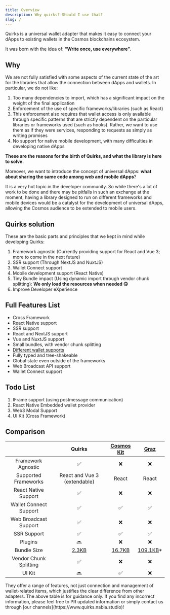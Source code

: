 ```yaml
---
title: Overview
description: Why quirks? Should I use that?
slug: /
---
```


Quirks is a universal wallet adapter that makes it easy to connect your dApps 
to existing wallets in the Cosmos blockchains ecosystem.

It was born with the idea of: **“Write once, use everywhere”**.

## Why

We are not fully satisfied with some aspects of the current state of the art
for the libraries that allow the connection between dApps and wallets. 
In particular, we do not like:

1. Too many dependencies to import, which has a significant impact on the 
weight of the final application
2. Enforcement of the use of specific frameworks/libraries (such as React)
3. This enforcement also requires that wallet access is only available through
specific patterns that are strictly dependent on the particular libraries or
frameworks used (such as hooks). Rather, we want to use them as if they were
services, responding to requests as simply as writing promises
4. No support for native mobile development, with many difficulties in 
developing native dApps

**These are the reasons for the birth of Quirks, and what the library is here
to solve.**

Moreover, we want to introduce the concept of universal dApps: **what about 
sharing the same code among web and mobile dApps**?

It is a very hot topic in the developer community. So while there's a lot of 
work to be done and there may be pitfalls in such an exchange at the moment, 
having a library designed to run on different frameworks and mobile devices 
would be a catalyst for the development of universal dApps, allowing the 
Cosmos audience to be extended to mobile users.

## Quirks solution

These are the basic parts and principles that we kept in mind while developing
Quirks:

1. Framework agnostic (Currently providing support for React and Vue 3; more 
to come in the next future)
2. SSR support (Through NextJS and NuxtJS)
3. Wallet Connect support
4. Mobile development support (React Native)
5. Tiny Bundle impact (Using dynamic import through vendor chunk splitting):
**We only load the resources when needed 🙃**
6. Improve Developer eXperience


## Full Features List

- Cross Framework
- React Native support
- SSR support
- React and NextJS support
- Vue and NuxtJS support
- Small bundles, with vendor chunk splitting
- [Different wallet supports](/docs/wallets)
- Fully typed and tree-shakeable
- Global state even outside of the frameworks
- Web Broadcast API support
- Wallet Connect support

## Todo List

1. IFrame support (using postmessage communication)
2. React Native Embedded wallet provider
3. Web3 Modal Support
4. UI Kit (Cross Framework)

## Comparison

|                        |                             Quirks                             |                  [Cosmos Kit](https://cosmoskit.com/)                   |                 [Graz](https://graz.sh/)                 |
| :--------------------: | :------------------------------------------------------------: | :---------------------------------------------------------------------: | :------------------------------------------------------: |
|   Framework Agnostic   |                               ✅                               |                                   ❌                                    |                            ❌                            |
|  Supported Frameworks  |                  React and Vue 3 (extendable)                  |                                  React                                  |                          React                           |
|  React Native Support  |                               ✅                               |                                   ❌                                    |                            ❌                            |
| Wallet Connect Support |                               ✅                               |                                   ✅                                    |                            ✅                            |
| Web Broadcast Support  |                               ✅                               |                                   ❌                                    |                            ❌                            |
|      SSR Support       |                               ✅                               |                                   ✅                                    |                            ✅                            |
|        Plugins         |                               🔜                               |                                   ❌                                    |                            ❌                            |
|      Bundle Size       | [2.3KB](https://bundlephobia.com/package/@quirks/react@0.3.10) | [16.7KB](https://bundlephobia.com/package/@cosmos-kit/react-lite@2.5.9) | [109.1KB](https://bundlephobia.com/package/graz@0.1.1)\* |
| Vendor Chunk Splitting |                               ✅                               |                                   ❌                                    |                            ❌                            |
|         UI Kit         |                               🔜                               |                                   ✅                                    |                            ❌                            |

<Callout title="* About Graz">
They offer a range of features, not just connection and management of 
wallet-related items, which justifies the clear difference from other adapters.
</Callout>

<Callout>
The above table is for guidance only. If you find any incorrect information, 
please feel free to PR updated information or simply contact us through 
[our channels](https://www.quirks.nabla.studio)!
</Callout>
